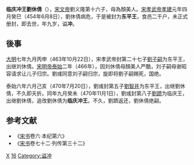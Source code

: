 '''临庆冲王劉休倩'''（{{bd|446年||454年|6月8日|catIdx=L}}），[[宋文帝|宋文帝]]劉义隆第十六子，母為顏美人。[[宋孝武帝|宋孝武帝]][[孝建|孝建]]元年四月癸巳（454年6月8日），劉休倩病危，于是被封为'''东平王'''，食邑二千户，未正式册封，即去世，年九岁，谥'''冲'''。
==後事==
[[大明_(刘骏)|大明]]七年九月丙申（463年10月22日），宋孝武帝封第二十七子[[劉子嗣|劉子嗣]]为东平王，出继刘休倩。[[宋明帝|宋明帝]][[泰始_(南朝宋明帝)|泰始]]二年（466年），因刘休倩母顏美人严酷，刘子嗣母谢昭容请求让儿子归宗。劉彧同意刘子嗣归宗，旋即将劉子嗣赐死，国绝。

泰始六年六月己亥（470年7月20日），劉彧封第五子[[劉智井|劉智井]]为东平王，出继劉休倩，不久即夭折。同年九月癸未（470年11月1日），劉彧封第八子[[劉躋|劉躋]]为临庆王，出继劉休倩，追改劉休倩为'''临庆冲王'''。不久，劉躋返还，劉休倩绝嗣。

==参考文献 ==
*《[[宋书|宋书]]卷六·本纪第六》
*《[[宋书|宋书]]卷七十二·列传第三十二》

[[Category:刘姓|X]]
[[Category:宋文帝皇子|16]]
[[Category:谥冲|Category:谥冲]]
